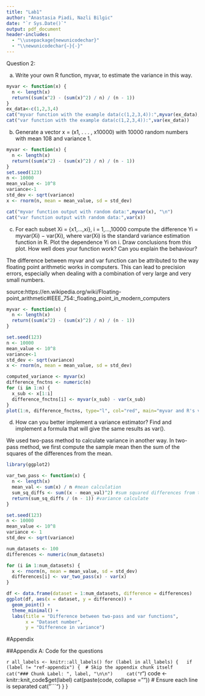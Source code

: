 ```yaml
---
title: "Lab1"
author: "Anastasia Piadi, Nazli Bilgic"
date: "`r Sys.Date()`"
output: pdf_document
header-includes:
  - "\\usepackage{newunicodechar}"
  - "\\newunicodechar{−}{-}"
---
```


Question 2:

a) Write your own R function, myvar, to estimate the variance in this way.

```r
myvar <- function(x) {
  n <- length(x)
  return((sum(x^2) - (sum(x)^2) / n) / (n - 1))
}
ex_data<-c(1,2,3,4)
cat("myvar function with the example data(c(1,2,3,4)):",myvar(ex_data), "\n")
cat("var function with the example data(c(1,2,3,4)):",var(ex_data))
```

b) Generate a vector x = (x1, . . . , x10000) with 10000 random numbers with mean 108 and variance 1.


```r
myvar <- function(x) {
  n <- length(x)
  return((sum(x^2) - (sum(x)^2) / n) / (n - 1))
}
set.seed(123)
n <- 10000
mean_value <- 10^8
variance<-1
std_dev <- sqrt(variance)
x <- rnorm(n, mean = mean_value, sd = std_dev)

cat("myvar function output with random data:",myvar(x), "\n")
cat("var function output with random data:",var(x))
```

c) For each subset Xi = {x1,...,xi}, i = 1,...,10000 compute the difference Yi = myvar(Xi) − var(Xi), where var(Xi) is the standard variance estimation function in R. Plot the dependence Yi on i. Draw conclusions from this plot. How well does your function work? Can you explain the behaviour?

The difference between myvar and var function can be attributed to the way floating point arithmetic works in computers. This can lead to precision errors, especially when dealing with a combination of very large and very small numbers.

source:https://en.wikipedia.org/wiki/Floating-point_arithmetic#IEEE_754:_floating_point_in_modern_computers

```r
myvar <- function(x) {
  n <- length(x)
  return((sum(x^2) - (sum(x)^2) / n) / (n - 1))
}

set.seed(123)
n <- 10000
mean_value <- 10^8
variance<-1
std_dev <- sqrt(variance)
x <- rnorm(n, mean = mean_value, sd = std_dev)

computed_variance <- myvar(x)
difference_fnctns <- numeric(n)
for (i in 1:n) {
  x_sub <- x[1:i]
  difference_fnctns[i] <- myvar(x_sub) - var(x_sub)
}
plot(1:n, difference_fnctns, type="l", col="red", main="myvar and R's var function difference", xlab="i", ylab="Yi")

```


d) How can you better implement a variance estimator? Find and implement a formula that will give the same results as var().

We used two-pass method to calculate variance in another way. In two-pass method, we first compute the sample mean then the sum of the squares of the differences from the mean. 

```r
library(ggplot2)

var_two_pass <- function(x) {
  n <- length(x) 
  mean_val <- sum(x) / n #mean calculation
  sum_sq_diffs <- sum((x - mean_val)^2) #sum squared differences from the mean
  return(sum_sq_diffs / (n - 1)) #variance calculate
}

set.seed(123)
n <- 10000
mean_value <- 10^8
variance <- 1
std_dev <- sqrt(variance)

num_datasets <- 100
differences <- numeric(num_datasets)

for (i in 1:num_datasets) {
  x <- rnorm(n, mean = mean_value, sd = std_dev)
  differences[i] <- var_two_pass(x) - var(x)
}

df <- data.frame(dataset = 1:num_datasets, difference = differences)
ggplot(df, aes(x = dataset, y = difference)) +
  geom_point() +
  theme_minimal() +
  labs(title = "Difference between two-pass and var functions",
       x = "Dataset number",
       y = "Difference in variance")


```



#Appendix

##Appendix A: Code for the questions


```r
all_labels <- knitr::all_labels()
for (label in all_labels) {
  if (label != "ref-appendix") {  # Skip the appendix chunk itself
    cat("### Chunk Label: ", label, "\n\n")
    cat("```r\n")
    code <- knitr::knit_code$get(label)
    cat(paste(code, collapse = "\n"))  # Ensure each line is separated
    cat("\n```\n\n")
  }
}




